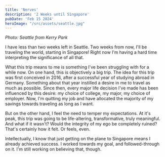 ```yaml
---
title: 'Nerves'
description: '2 Weeks until Singapore'
pubDate: 'Feb 15 2024'
heroImage: "/src/assets/seattle.jpg"
---
```


*Photo: Seattle from Kerry Park*

I have less than two weeks left in Seattle. Two weeks from now, I'll be traveling the world, starting in Singapore! Right now I'm having a hard time interpreting the significance of all that. 

What this trip means to me is something I've been struggling with for a while now. On one hand, this is objectively a big trip. The idea for this trip was first conceived in 2016, after a successful year of studying abroad in Germany. Something about that year instilled a desire in me to travel as much as possible. Since then, every major life decision I've made has been influenced by this desire: my choice of college, my major, my choice of employer. Now, I'm quitting my job and have allocated the majority of my savings towards traveling as long as I want.

But on the other hand, I feel the need to temper my expectations. At it's peak, this trip was going to be life-altering, transformative, truly meaningful. And what if it wasn't? Would the integrity of my ego be completely ruined? That's certainly how it felt. Or feels, even. 

Intellectually, I know that just getting on the plane to Singapore means I already achieved success. I worked towards my goal, and followed-through on it. I'm still working on believing that, though. 